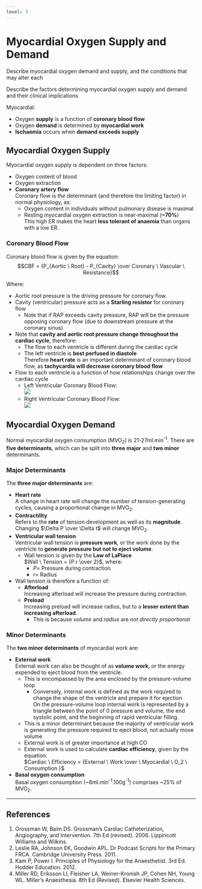 ```yaml
---
level: 3
---
```


# Myocardial Oxygen Supply and Demand

:::CICM
Describe myocardial oxygen demand and supply, and the conditions that may alter each
:::

:::ANZCA
Describe the factors determining myocardial oxygen supply and demand and their clinical implications
:::

Myocardial:

* Oxygen **supply** is a function of **coronary blood flow**
* Oxygen **demand** is determined by **myocardial work**
* **Ischaemia** occurs when **demand exceeds supply**

## Myocardial Oxygen Supply

Myocardial oxygen supply is dependent on three factors:

* Oxygen content of blood
* Oxygen extraction
* **Coronary artery flow**  
Coronary flow is *the* determinant (and therefore the limiting factor) in normal physiology, as:
    * Oxygen content in individuals without pulmonary disease is maximal
    * Resting myocardial oxygen extraction is near-maximal (**~70%**)\
    This high ER makes the heart **less tolerant of anaemia** than organs with a low ER.

### Coronary Blood Flow

Coronary blood flow is given by the equation:
$$CBF = {P_{Aortic \ Root} - P_{Cavity} \over Coronary \ Vascular \ Resistance}$$

Where:

* Aortic *root* pressure is the driving pressure for coronary flow\
* Cavity (ventricular) pressure acts as a **Starling resistor** for coronary flow\
    * Note that if RAP exceeds cavity pressure, RAP will be the pressure opposing coronary flow (due to downstream pressure at the coronary sinus)
* Note that **cavity and aortic root pressure change throughout the cardiac cycle**, therefore:
    * The flow to each ventricle is different during the cardiac cycle
    * The left ventricle is **best perfused in diastole**\
    Therefore **heart rate** is an important determinant of coronary blood flow, as **tachycardia will decrease coronary blood flow**
* Flow to each ventricle is a function of how relationships change over the cardiac cycle
    * Left Ventricular Coronary Blood Flow:\
    <img src="resources/LV-cbf.svg">
    * Right Ventricular Coronary Blood Flow:\
    <img src="resources/RV-cbf.svg">

## Myocardial Oxygen Demand

Normal myocardial oxygen consumption (MVO~2~) is 21-27ml.min^-1^. There are **five determinants**, which can be split into **three major** and **two minor** determinants.


### Major Determinants

The **three major determinants** are:

* **Heart rate**\
A change in heart rate will change the number of tension-generating cycles, causing a proportional change in MVO~2~.
* **Contractility**\
Refers to the **rate** of tension development as well as its **magnitude**. Changing $\Delta P \over \Delta t$ will change MVO~2~.
* **Ventricular wall tension**\
Ventricular wall tension is **pressure work**, or the work done by the ventricle to **generate pressure but not to eject volume**.
  * Wall tension is given by the **Law of LaPlace**\
  $Wall \ Tension = {P.r \over 2}$, where:
    * $P$= Pressure during contraction
    * $r$= Radius
 * Wall tension is therefore a function of:
   * **Afterload**\
   Increasing afterload will increase the pressure during contraction.
   * **Preload**\
   Increasing preload will increase radius, but to a **lesser extent than increasing afterload**.
     * This is because *volume* and *radius* are *not directly proportional*


### Minor Determinants

The **two minor determinants** of myocardial work are:

* **External work**\
External work can also be thought of as **volume work**, or the energy expended to eject blood from the ventricle.
  * This is encompassed by the area enclosed by the pressure-volume loop
    * Conversely, internal work is defined as the work required to change the shape of the ventricle and prepare it for ejection\
    On the pressure-volume loop internal work is represented by a triangle between the point of 0 pressure and volume, the end systolic point, and the beginning of rapid ventricular filling.
  * This is a minor determinant because the majority of ventricular work is generating the pressure required to eject blood, not actually move volume
  * External work is of greater importance at high CO
  * External work is used to calculate **cardiac efficiency**, given by the equation:\
  $Cardiac \ Efficiency = {External \ Work \over \ Myocardial \ O_2 \ Consumption }$
* **Basal oxygen consumption**\
Basal oxygen consumption (~8ml.min^-1^.100g^-1^) comprises ~25% of MVO~2~.

---

## References

1. Grossman W, Baim DS. Grossman's Cardiac Catheterization, Angiography, and Intervention. 7th Ed (revised). 2006. Lippincott Williams and Wilkins.
2. Leslie RA, Johnson EK, Goodwin APL. Dr Podcast Scripts for the Primary FRCA. Cambridge University Press. 2011.
3. Kam P, Power I. Principles of Physiology for the Anaesthetist. 3rd Ed. Hodder Education. 2012.
4. Miller RD, Eriksson LI, Fleisher LA, Weiner-Kronish JP, Cohen NH, Young WL. Miller's Anaesthesia. 8th Ed (Revised). Elsevier Health Sciences.